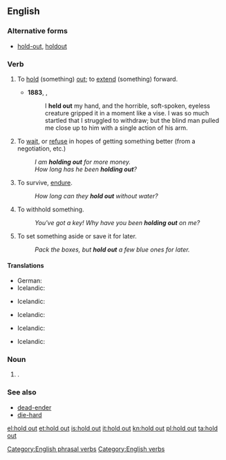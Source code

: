 ==English==

===Alternative forms===
* {{sense|noun}} [[hold-out]], [[holdout]]

===Verb===
{{en-verb|inf=to [[hold]] [[out]]|holds out|holding out|held out}}

# {{transitive}} To [[hold]] (something) [[out]]; to [[extend]] (something) forward.
#*'''1883''', {{w|Robert Louis Stevenson}}, ''{{w|Treasure Island}}''
#*: I '''held out''' my hand, and the horrible, soft-spoken, eyeless creature gripped it in a moment like a vise. I was so much startled that I struggled to withdraw; but the blind man pulled me close up to him with a single action of his arm. 
# {{idiomatic|often|with ''for''}} To [[wait]], or [[refuse]] in hopes of getting something better (from a negotiation, etc.)
#: ''I am '''holding out''' for more money.''
#: ''How long has he been '''holding out'''?''
# {{idiomatic}} To survive, [[endure]].
#: ''How long can they '''hold out''' without water?''
# {{idiomatic|usually|with ''on''}} To withhold something.
#: ''You've got a key! Why have you been '''holding out''' on me?''
# {{transitive}} To set something aside or save it for later.
#: ''Pack the boxes, but '''hold out''' a few blue ones for later.''

====Translations====
{{trans-top|to hold}}
* German: {{t|de|hinhalten}}
* Icelandic: {{t|is|halda}} {{t|is|út}} {{t|is|hendinni}}
{{trans-mid}}
{{trans-bottom}}
{{trans-top|to wait for something better}}
* Icelandic: {{t|is|hinkra}}
{{trans-mid}}
{{trans-bottom}}
{{trans-top|endure}}
* Icelandic: {{t|is|þrauka}}
{{trans-mid}}
{{trans-bottom}}
{{trans-top|withhold something}}
* Icelandic: {{t|is|halda}} {{t|is|einhverju}} {{t|is|leyndu}}
{{trans-mid}}
{{trans-bottom}}
{{trans-top|to save something for later}}
* Icelandic: {{t+|is|geyma}}
{{trans-mid}}
{{trans-bottom}}

===Noun===
{{en-noun|sg=[[hold]] [[out]]}}

# {{alternative spelling of|holdout}}.

===See also===
* [[dead-ender]]
* [[die-hard]]

[[Category:English phrasal verbs]]
[[Category:English verbs]]

[[el:hold out]]
[[et:hold out]]
[[is:hold out]]
[[it:hold out]]
[[kn:hold out]]
[[pl:hold out]]
[[ta:hold out]]